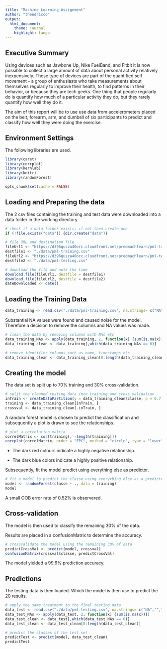 ```yaml
---
title: "Machine Learning Assignment"
author: "thendricco"
output:
  html_document:
    theme: journal
    highlight: tango
---
```

## Executive Summary
Using devices such as Jawbone Up, Nike FuelBand, and Fitbit it is now possible to collect a large amount of data about personal activity relatively inexpensively. These type of devices are part of the quantified self movement - a group of enthusiasts who take measurements about themselves regularly to improve their health, to find patterns in their behavior, or because they are tech geeks. One thing that people regularly do is quantify how much of a particular activity they do, but they rarely quantify how well they do it. 

The aim of this report will be to use use data from accelerometers placed on the belt, forearm, arm, and dumbell of six participants to predict and classify how well they were doing the exercise.

## Environment Settings
The following libraries are used.

```r
library(caret)
library(corrplot)
library(kernlab)
library(knitr)
library(randomForest)
```
```r
opts_chunk$set(cache = FALSE)
```

## Loading and Preparing the data
The 2 csv files containing the training and test data were downloaded into a data folder in the working directory. 

```r
# check if a data folder exists; if not then create one
if (!file.exists("data")) {dir.create("data")}

# file URL and destination file
fileUrl1 <- "https://d396qusza40orc.cloudfront.net/predmachlearn/pml-training.csv"
destfile1 <- "./data/pml-training.csv"
fileUrl2 <- "https://d396qusza40orc.cloudfront.net/predmachlearn/pml-testing.csv"
destfile2 <- "./data/pml-testing.csv"

# download the file and note the time
download.file(fileUrl1, destfile = destfile1)
download.file(fileUrl2, destfile = destfile2)
dateDownloaded <- date()
```

## Loading the Training Data

```r
data_training <- read.csv("./data/pml-training.csv", na.strings= c("NA",""," "))
```
Substantial NA values were found and caused noise for the model. Therefore a decision to remove the columns and NA values was made.

```r
# clean the data by removing columns with NAs etc
data_training_NAs <- apply(data_training, 2, function(x) {sum(is.na(x))})
data_training_clean <- data_training[,which(data_training_NAs == 0)]

# remove identifier columns such as name, timestamps etc
data_training_clean <- data_training_clean[8:length(data_training_clean)]
```

## Creating the model
The data set is split up to 70% training and 30% cross-validation.

```r
# split the cleaned testing data into training and cross validation
inTrain <- createDataPartition(y = data_training_clean$classe, p = 0.7, list = FALSE)
training <- data_training_clean[inTrain, ]
crossval <- data_training_clean[-inTrain, ]
```

A random forest model is chosen to predict the classification and subsequently a plot is drawn to see the relationships.

```r
# plot a correlation matrix
correlMatrix <- cor(training[, -length(training)])
corrplot(correlMatrix, order = "FPC", method = "circle", type = "lower", tl.cex = 0.5,  tl.col = rgb(0, 0, 0))
```

- The dark red colours indicate a highly negative relationship. 

- The dark blue colors indicate a highly positive relationship.

Subsequently, fit the model predict using everything else as predictor.

```r
# fit a model to predict the classe using everything else as a predictor
model <- randomForest(classe ~ ., data = training)
model
```

A small OOB error rate of 0.52% is observered.

## Cross-validation
The model is then used to classify the remaining 30% of the data. 

Results are placed in a confusionMatrix to determine the accuracy.

```r
# crossvalidate the model using the remaining 30% of data
predictCrossVal <- predict(model, crossval)
confusionMatrix(crossval$classe, predictCrossVal)
```

The model yielded a 99.6% prediction accuracy.

## Predictions
The testing data is then loaded.
Which the model is then use to predict the 20 results.

```r
# apply the same treatment to the final testing data
data_test <- read.csv("./data/pml-testing.csv", na.strings= c("NA",""," "))
data_test_NAs <- apply(data_test, 2, function(x) {sum(is.na(x))})
data_test_clean <- data_test[,which(data_test_NAs == 0)]
data_test_clean <- data_test_clean[8:length(data_test_clean)]

# predict the classes of the test set
predictTest <- predict(model, data_test_clean)
predictTest
```

